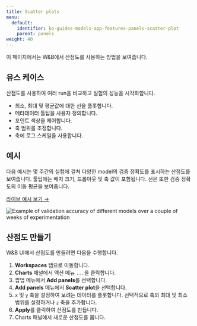 ```yaml
---
title: Scatter plots
menu:
  default:
    identifier: ko-guides-models-app-features-panels-scatter-plot
    parent: panels
weight: 40
---
```


이 페이지에서는 W&B에서 산점도를 사용하는 방법을 보여줍니다.

## 유스 케이스

산점도를 사용하여 여러 run을 비교하고 실험의 성능을 시각화합니다.

- 최소, 최대 및 평균값에 대한 선을 플롯합니다.
- 메타데이터 툴팁을 사용자 정의합니다.
- 포인트 색상을 제어합니다.
- 축 범위를 조정합니다.
- 축에 로그 스케일을 사용합니다.

## 예시

다음 예시는 몇 주간의 실험에 걸쳐 다양한 model의 검증 정확도를 표시하는 산점도를 보여줍니다. 툴팁에는 배치 크기, 드롭아웃 및 축 값이 포함됩니다. 선은 또한 검증 정확도의 이동 평균을 보여줍니다.

[라이브 예시 보기 →](https://app.wandb.ai/l2k2/l2k/reports?view=carey%2FScatter%20Plot)

<Frame>
    <img src="/images/general/scatter-plots-1.png" alt="Example of validation accuracy of different models over a couple of weeks of experimentation"  />
</Frame>

## 산점도 만들기

W&B UI에서 산점도를 만들려면 다음을 수행합니다.

1. **Workspaces** 탭으로 이동합니다.
2. **Charts** 패널에서 액션 메뉴 `...`을 클릭합니다.
3. 팝업 메뉴에서 **Add panels**를 선택합니다.
4. **Add panels** 메뉴에서 **Scatter plot**을 선택합니다.
5. `x` 및 `y` 축을 설정하여 보려는 데이터를 플롯합니다. 선택적으로 축의 최대 및 최소 범위를 설정하거나 `z` 축을 추가합니다.
6. **Apply**를 클릭하여 산점도를 만듭니다.
7. Charts 패널에서 새로운 산점도를 봅니다.
